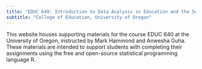 ```yaml
---
title: "EDUC 640: Introduction to Data Analysis in Education and the Social Sciences"
subtitle: "College of Education, University of Oregon"
---
```


This website houses supporting materials for the course EDUC 640 at the University of Oregon, instructed by Mark Hammond and Anwesha Guha. These materials are intended to support students with completing their assignments using the free and open-source statistical programming language R.